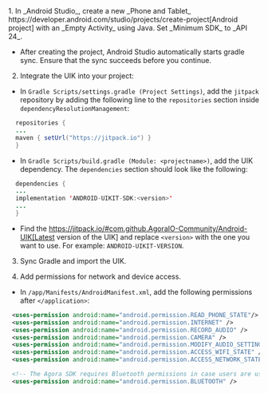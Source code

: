 <PlatformWrapper platform="android">
1. In _Android Studio_, create a new _Phone and Tablet_ https://developer.android.com/studio/projects/create-project[Android project] with an _Empty Activity_ using Java. Set _Minimum SDK_ to _API 24_.

- After creating the project, Android Studio automatically starts gradle sync. Ensure that the sync succeeds before you continue.

2. Integrate the UIK into your project:

- In `Gradle Scripts/settings.gradle (Project Settings)`, add the `jitpack` repository by adding the following line to the `repositories` section inside `dependencyResolutionManagement`:

```java
  repositories {
  ...
  maven { setUrl("https://jitpack.io") }
  }
```

- In `Gradle Scripts/build.gradle (Module: <projectname>)`, add the UIK dependency. The `dependencies` section should look like the following:

```java
  dependencies {
  ...
  implementation 'ANDROID-UIKIT-SDK:<version>'
  ...
  }
```

- Find the https://jitpack.io/#com.github.AgoraIO-Community/Android-UIK[Latest version of the UIK] and replace `<version>` with the one you want to use. For example: `ANDROID-UIKIT-VERSION`.

3. Sync Gradle and import the UIK.

4. Add permissions for network and device access.

- In `/app/Manifests/AndroidManifest.xml`, add the following permissions after `</application>`:

```xml
 <uses-permission android:name="android.permission.READ_PHONE_STATE"/>
 <uses-permission android:name="android.permission.INTERNET" />
 <uses-permission android:name="android.permission.RECORD_AUDIO" />
 <uses-permission android:name="android.permission.CAMERA" />
 <uses-permission android:name="android.permission.MODIFY_AUDIO_SETTINGS" />
 <uses-permission android:name="android.permission.ACCESS_WIFI_STATE" />
 <uses-permission android:name="android.permission.ACCESS_NETWORK_STATE" />

 <!-- The Agora SDK requires Bluetooth permissions in case users are using Bluetooth devices.-->
 <uses-permission android:name="android.permission.BLUETOOTH" />
```

</PlatformWrapper>
